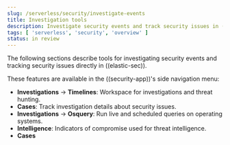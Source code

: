 ```yaml
---
slug: /serverless/security/investigate-events
title: Investigation tools
description: Investigate security events and track security issues in ((elastic-sec)).
tags: [ 'serverless', 'security', 'overview' ]
status: in review
---
```


<DocBadge template="technical preview" />
<div id="investigate-events"></div>

The following sections describe tools for investigating security events and tracking security issues directly in ((elastic-sec)).


These features are available in the ((security-app))'s side navigation menu:

* **Investigations** → <DocLink slug="/serverless/security/timelines-ui">**Timelines**</DocLink>: Workspace for investigations and threat hunting.
* <DocLink slug="/serverless/security/cases-overview">**Cases**</DocLink>: Track investigation details about security issues.
* **Investigations** → <DocLink slug="/serverless/security/query-operating-systems">**Osquery**</DocLink>: Run live and scheduled queries on operating systems.
* <DocLink slug="/serverless/security/indicators-of-compromise">**Intelligence**</DocLink>: Indicators of compromise used for threat intelligence.
* <DocLink slug="/serverless/security/cases-overview">**Cases**</DocLink>
